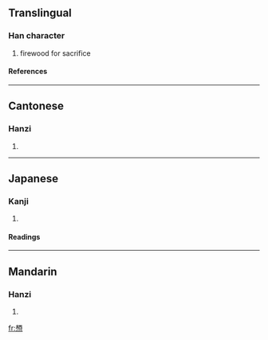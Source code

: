 ==Translingual==
===Han character===
{{Han char|rn=75|rad=木|as=11|sn=15|four=4198<sub>9</sub>|canj=木一田火 (DMWF), X木一田火 (XDMWF)}}
# firewood for sacrifice
====References====
{{Han ref|kx=0547.170|dkj=15374|dj=0935.140|hdz=21277.030|uh=69F1|ud=27121|bh=E5D0|bd=58832}}

----
==Cantonese==
===Hanzi===
{{yue-hanzi|jyut=|y=yau5}}
# {{defn|Cantonese}}

----
==Japanese==
===Kanji===
{{ja-kanji|grade=|rs=木11}}
# {{defn|Japanese}} 
====Readings====
{{ja-readings|on=[[ゆう]] (yū), [[ゆ]] (yu)|kun=[[やく]] (yaku)}}

----
==Mandarin==
===Hanzi===
{{cmn-hanzi|pin=[[yǒu]] (you3)|wg=yu<sup>3</sup>}}
# {{defn|Mandarin}}

[[fr:槱]]
